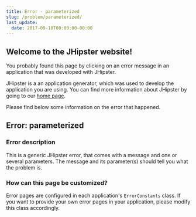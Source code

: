 ```yaml
---
title: Error - parameterized
slug: /problem/parameterized/
last_update:
  date: 2017-09-10T00:00:00-00:00
---
```


## Welcome to the JHipster website!

You probably found this page by clicking on an error message in an application that was developed with JHipster.

JHipster is a an application generator, which was used to develop the application you are using. You can find more information about JHipster by going to our [home page](/).

Please find below some information on the error that happened.


## Error: parameterized

### Error description

This is a generic JHipster error, that comes with a message and one or several parameters. The message and its parameter(s) should tell you what the problem is.

### How can this page be customized?

Error pages are configured in each application's `ErrorConstants` class. If you want to provide your own error pages in your application, please modify this class accordingly.
